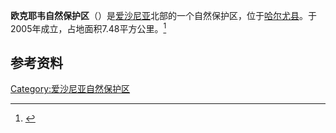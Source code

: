 {{Infobox protected area
| name = 欧克耶韦自然保护区<br>Orkjärve Nature Reserve
| photo = Laanemaa järv.JPG
| photo_width = 240
| alt_name = 
| iucn_category = 
| map = Estonia
| map_width = 240
| map_caption = 
| location = [[爱沙尼亚|爱沙尼亚]]
| nearest_city = [[塔林|塔林]]
| lat_d = 59
| lat_m = 08
| lat_s = 30
| lat_NS = N
| long_d = 24
| long_m = 13
| long_s = 24
| long_EW = E
| region - EE
| area = {{convert|7.48|km2|acre|abbr=on}}
| established = 2005
| visitation_num = 
| visitation_year = 
| governing_body = 
| url = 
}}

'''欧克耶韦自然保护区'''（{{lang|en|Orkjärve Nature Reserve}}）是[[爱沙尼亚|爱沙尼亚]]北部的一个自然保护区，位于[[哈尔尤县|哈尔尤县]]。于2005年成立，占地面积7.48平方公里。<ref>{{cite web|url= http://eunis.eea.europa.eu/sites/338959|title= Orkjärve LKA, Orkjärve raba skv.|author= <!--Staff writer(s); no by-line.-->|date= |work= |publisher= European Environment Agency|accessdate= 12 Sep 2014|archive-url= https://web.archive.org/web/20160304035053/http://eunis.eea.europa.eu/sites/338959|archive-date= 2016-03-04|dead-url= yes}}</ref>

==参考资料==
{{reflist}}

{{爱沙尼亚小作品}}

[[Category:爱沙尼亚自然保护区|Category:爱沙尼亚自然保护区]]
